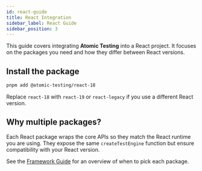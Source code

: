 ```yaml
---
id: react-guide
title: React Integration
sidebar_label: React Guide
sidebar_position: 3
---
```


This guide covers integrating **Atomic Testing** into a React project. It focuses on the packages you need and how they differ between React versions.

## Install the package

```bash
pnpm add @atomic-testing/react-18
```

Replace `react-18` with `react-19` or `react-legacy` if you use a different React version.

## Why multiple packages?

Each React package wraps the core APIs so they match the React runtime you are using. They expose the same `createTestEngine` function but ensure compatibility with your React version.

See the [Framework Guide](./framework-guide) for an overview of when to pick each package.
